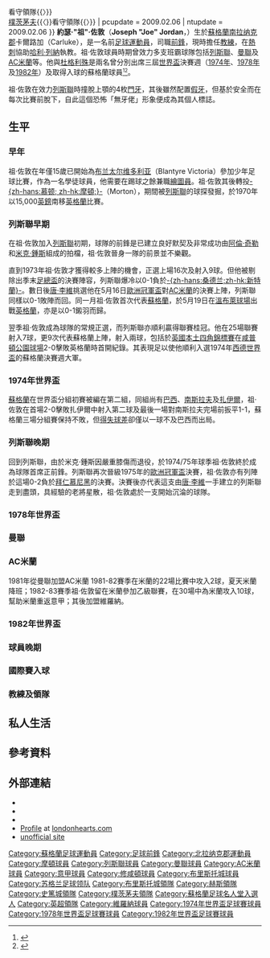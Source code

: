 {{noteTA|G1=足球
|T=zh-hans:乔·乔丹;zh-hk:祖·佐敦;zh-tw:喬·喬丹;
|1=zh-hans:乔·乔丹;zh-hk:祖·佐敦;zh-tw:喬·喬丹;
|2=zh-hans:约瑟·乔丹;zh-hk:約瑟·佐敦;zh-tw:約瑟·喬丹;
|3=zh-hans:约瑟·"乔"·乔丹;zh-hk:約瑟·"祖"·佐敦;zh-tw:約瑟·"喬"·喬丹; 
|4=zh-hans:达格利什;zh-hk:杜格利殊;zh-tw:達格利什;
|5=zh-hans:哈里·雷德克纳普;zh-hk:哈利·列納;zh-tw:哈里·雷德克納普;
}}
{{Football manager infobox
| playername = 祖·佐敦<br />''Joe Jordan''
| image = [[File:Joe_Jordan.jpg|220px]]
| fullname = 约瑟·乔丹<br />Joseph Jordan
| height = {{height|ft=6|in=1}}
| dateofbirth = {{Birth date and age|1951|12|15|df=y}}
| cityofbirth = <br />卡爾路加（Carluke）
| countryofbirth = [[蘇格蘭|蘇格蘭]]
| dateofdeath =  
| currentclub =
| position = [[前鋒_(足球)|前鋒]]
| youthyears = 
| youthclubs = [[Blantyre_Victoria_F.C.|布兰太尔维多利亚]]
| years = 1968-70 <br />1970-78 <br />1978-81 <br />1981-83 <br />1983-84 <br />1984-87 <br />1987-88
| clubs = [[格里诺克慕顿足球俱乐部|-{zh-hans:慕顿; zh-hk:摩頓;}-]]<br />[[列斯聯足球會|列斯聯]]<br />[[曼联足球俱乐部|曼聯]]<br />[[米兰足球俱乐部|AC米蘭]]<br />[[維羅納足球俱樂部|維羅納]]<br />[[南安普顿足球俱乐部|修咸頓]]<br />[[布里斯托尔城足球俱乐部|布里斯托城]]<br />'''總計'''
| caps(goals) =  {{0|00}}8 {{0|00}}(1)<br />170 {{0}}(35)<br>109 {{0}}(37)<br />{{0}}52 {{0}}(12)<br />{{0}}12 {{0|00}}(1)<br /> {{0}}48 {{0}}(12)<br />{{0}}57 {{0|00}}(8)<br />'''456 (106)'''
| nationalyears = 1973-82
| nationalteam = [[蘇格蘭足球代表隊|蘇格蘭]]
| nationalcaps(goals) = {{0}}52 (11)
| manageryears = 1988-90<br />1990-93<br />1993-94<br />1994-97<br />2005<br>2008
| managerclubs = [[布里斯托尔城足球俱乐部|布里斯托城]]<br />[[哈茨足球俱乐部|赫斯]]<br />[[斯托克城足球俱乐部|史篤城]]<br />[[布里斯托尔城足球俱乐部|布里斯托城]]<br />[[朴茨茅斯足球俱乐部|樸茨茅夫]]{{〈}}看守領隊{{〉}}<br>[[朴茨茅斯足球俱乐部|樸茨茅夫]]{{〈}}看守領隊{{〉}}
| pcupdate = 2009.02.06
| ntupdate = 2009.02.06
}}
'''約瑟·"祖"·佐敦'''（'''Joseph "Joe" Jordan'''，{{bd|1951年|12月15日|catIdx=Jordan, Joe}}）生於[[蘇格蘭|蘇格蘭]][[南拉纳克郡|南拉纳克郡]]卡爾路加（Carluke），是一名前[[足球|足球]][[運動員|運動員]]，司職[[前鋒_(足球)|前鋒]]，現時擔任[[教練|教練]]，在[[托特纳姆热刺足球俱乐部|熱刺]]協助[[哈里·雷德克纳普|哈利·列納]]執教。祖·佐敦球員時期曾效力多支班霸球隊包括[[列斯聯足球會|列斯聯]]、[[曼联足球俱乐部|曼聯]]及[[米兰足球俱乐部|AC米蘭]]等。他與[[肯尼·达格利什|杜格利殊]]是兩名曾分別出席三屆[[世界盃足球賽|世界盃]]決賽週（[[1974年世界盃足球賽|1974年]]、[[1978年世界盃足球賽|1978年]]及[[1982年世界盃足球賽|1982年]]）及取得入球的蘇格蘭球員<small><ref>{{cite web |url=http://www.givemefootball.com/player-profiles/joe-jordan |title=Joe Jordan Profile - Give Me Football |publisher=www.givemefootball.com |accessdate=2009-02-05 |archive-date=2012-04-06 |archive-url=https://www.webcitation.org/66iJWMduB?url=http://www.givemefootball.com/player-profiles/joe-jordan |dead-url=no }}{{en}}</ref><ref>{{cite web |url=http://news.bbc.co.uk/sport1/hi/football/internationals/7115715.stm |title=Scotland begin successor search |work=[[BBC|BBC]] Sport |accessdate=2009-02-05 |archive-date=2012-04-06 |archive-url=https://www.webcitation.org/66iJXKzuQ?url=http://news.bbc.co.uk/sport2/hi/football/internationals/7115715.stm |dead-url=no }}{{en}}</ref></small>。

祖·佐敦在效力[[列斯聯足球會|列斯聯]]時撞脫上顎的4枚[[門齒|門牙]]，其後雖然配置[[假牙|假牙]]，但基於安全而在每次比賽前脫下，自此這個恐怖「無牙佬」形象便成為其個人標誌。

==生平==
===早年===
祖·佐敦在年僅15歲已開始為[[Blantyre_Victoria_F.C.|布兰太尔维多利亚]]（Blantyre Victoria）參加少年足球比賽，作為一名學徒球員，他需要在踢球之餘兼職[[工程制图|繪圖員]]。祖·佐敦其後轉投[[格里诺克慕顿足球俱乐部|-{zh-hans:慕顿; zh-hk:摩頓;}-]]（Morton），期間被[[列斯聯足球會|列斯聯]]的球探發掘，於1970年以15,000[[英鎊|英鎊]]南移[[英格蘭|英格蘭]]比賽。

===列斯聯早期===
在祖·佐敦加入[[列斯聯足球會|列斯聯]]初期，球隊的前鋒是已建立良好默契及非常成功由[[阿倫·奇勒|阿倫·奇勒]]和[[米克·鍾斯|米克·鍾斯]]組成的拍檔，祖·佐敦晉身一隊的前景並不樂觀。

直到1973年祖·佐敦才獲得較多上陣的機會，正選上場16次及射入9球。但他被剔除出季末[[英格蘭足總盃|足總盃]]的決賽陣容，列斯聯爆冷以0-1負於[[桑德兰足球俱乐部|-{zh-hans:桑德兰;zh-hk:新特蘭}-]]。數日後[[唐·李維|唐·李維]]挑選他在5月16日[[歐聯|歐洲冠軍盃]]對[[米兰足球俱乐部|AC米蘭]]的決賽上陣，列斯聯同樣以0-1敗陣而回。同一月祖·佐敦首次代表[[蘇格蘭足球代表隊|蘇格蘭]]，於5月19日在[[溫布萊球場|溫布萊球場]]出戰[[英格蘭足球代表隊|英格蘭]]，亦是以0-1鎩羽而歸。

翌季祖·佐敦成為球隊的常規正選，而列斯聯亦順利贏得聯賽桂冠。他在25場聯賽射入7球，更9次代表蘇格蘭上陣，射入兩球，包括於[[英國本土四角錦標賽|英國本土四角錦標賽]]在[[咸普頓公園球場|咸普頓公園球場]]2-0擊敗英格蘭時首開紀錄。其表現足以使他順利入選1974年[[1974年世界盃足球賽|西德世界盃]]的蘇格蘭決賽週大軍。

===1974年世界盃===
[[蘇格蘭足球代表隊|蘇格蘭]]在世界盃分組初賽被編在第二組，同組尚有[[巴西國家足球隊|巴西]]、[[南斯拉夫國家足球隊|南斯拉夫]]及[[剛果民主共和國國家足球隊|扎伊爾]]，祖·佐敦在首場2-0擊敗扎伊爾中射入第二球及最後一場對南斯拉夫完場前扳平1-1，蘇格蘭三場分組賽保持不敗，但[[得失球差|得失球差]]卻僅以一球不及巴西而出局。

===列斯聯晚期===
回到列斯聯，由於米克·鍾斯因嚴重膝傷而退役，於1974/75年球季祖·佐敦終於成為球隊首席正前鋒。列斯聯再次晉級1975年的[[歐聯|歐洲冠軍盃]]決賽，祖·佐敦亦有列陣於這場0-2負於[[拜仁慕尼黑足球俱乐部|拜仁慕尼黑]]的決賽。決賽後亦代表這支由[[唐·李維|唐·李維]]一手建立的列斯聯走到盡頭，具經驗的老將星散，祖·佐敦處於一支開始沉淪的球隊。

===1978年世界盃===

===曼聯===

===AC米蘭===
1981年從曼聯加盟AC米蘭
1981-82賽季在米蘭的22場比賽中攻入2球，夏天米蘭降班；1982-83賽季祖·佐敦留在米蘭參加乙級聯賽，在30場中為米蘭攻入10球，幫助米蘭重返意甲；其後加盟維羅納。

===1982年世界盃===


===球員晚期===


===國際賽入球===

===教練及領隊===

==私人生活==

==參考資料==
{{reflist}}

==外部連結==
*{{SFA Profile|id=14613|name=Joe Jordan}}
*{{soccerbase|4009|Joe Jordan's (incomplete)}}
*{{soccerbase (manager)|id=764|name=Joe Jordan}}
*[http://www.londonhearts.com/scores/players/jordanjoe.html   Profile] {{Wayback|url=http://www.londonhearts.com/scores/players/jordanjoe.html |date=20081202191336 }} at [http://www.londonhearts.com londonhearts.com] {{Wayback|url=http://www.londonhearts.com/ |date=20110225065054 }}
*[https://web.archive.org/web/20141217164244/http://joejordan.info/ unofficial site]

{{布里斯托城領隊}}

{{Authority control}}
{{DEFAULTSORT:Jordan, Joe}}
[[Category:蘇格蘭足球運動員|Category:蘇格蘭足球運動員]]
[[Category:足球前鋒|Category:足球前鋒]]
[[Category:北拉纳克郡運動員|Category:北拉纳克郡運動員]]
[[Category:摩頓球員|Category:摩頓球員]]
[[Category:列斯聯球員|Category:列斯聯球員]]
[[Category:曼聯球員|Category:曼聯球員]]
[[Category:AC米蘭球員|Category:AC米蘭球員]]
[[Category:意甲球員|Category:意甲球員]]
[[Category:修咸頓球員|Category:修咸頓球員]]
[[Category:布里斯托城球員|Category:布里斯托城球員]]
[[Category:苏格兰足球领队|Category:苏格兰足球领队]]
[[Category:布里斯托城領隊|Category:布里斯托城領隊]]
[[Category:赫斯領隊|Category:赫斯領隊]]
[[Category:史篤城領隊|Category:史篤城領隊]]
[[Category:樸茨茅夫領隊|Category:樸茨茅夫領隊]]
[[Category:蘇格蘭足球名人堂入選人|Category:蘇格蘭足球名人堂入選人]]
[[Category:英超領隊|Category:英超領隊]]
[[Category:維羅納球員|Category:維羅納球員]]
[[Category:1974年世界盃足球賽球員|Category:1974年世界盃足球賽球員]]
[[Category:1978年世界盃足球賽球員|Category:1978年世界盃足球賽球員]]
[[Category:1982年世界盃足球賽球員|Category:1982年世界盃足球賽球員]]